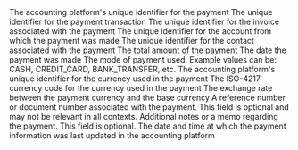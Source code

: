 <ResponseField name="platform_id" type="string" required>
  The accounting platform's unique identifier for the payment
</ResponseField>

<ResponseField name="payment_id" type="string">
  The unique identifier for the payment transaction
</ResponseField>

<ResponseField name="invoice_id" type="string">
  The unique identifier for the invoice associated with the payment
</ResponseField>

<ResponseField name="account_id" type="string">
  The unique identifier for the account from which the payment was made
</ResponseField>

<ResponseField name="contact_id" type="string">
  The unique identifier for the contact associated with the payment
</ResponseField>

<ResponseField name="amount" type="float">
  The total amount of the payment
</ResponseField>

<ResponseField name="payment_date" type="date">
  The date the payment was made
</ResponseField>

<ResponseField name="payment_mode" type="string">
  The mode of payment used. Example values can be: CASH, CREDIT_CARD, BANK_TRANSFER, etc.
</ResponseField>

<ResponseField name="currency_id" type="string">
  The accounting platform's unique identifier for the currency used in the payment
</ResponseField>

<ResponseField name="currency" type="string">
  The ISO-4217 currency code for the currency used in the payment
</ResponseField>

<ResponseField name="currency_rate" type="float">
  The exchange rate between the payment currency and the base currency
</ResponseField>

<ResponseField name="document_number" type="string">
  A reference number or document number associated with the payment. This field is optional and may not be relevant in all contexts.
</ResponseField>

<ResponseField name="memo" type="string">
  Additional notes or a memo regarding the payment. This field is optional.
</ResponseField>

<ResponseField name="updated_at" type="date" required>
  The date and time at which the payment information was last updated in the accounting platform
</ResponseField>
